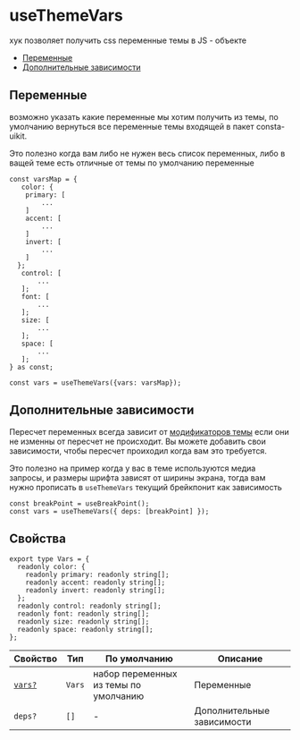 <Meta title="Hooks|useThemeVars" id="useThemeVars" />

# useThemeVars

хук позволяет получить css переменные темы в JS - объекте

- [Переменные](#переменные)
- [Дополнительные зависимости](#дополнительные-зависимости)

## Переменные

возможно указать какие переменные мы хотим получить из темы,
по умолчанию вернуться все переменные темы входящей в пакет consta-uikit.

Это полезно когда вам либо не нужен весь список переменных,
либо в ващей теме есть отличные от темы по умолчанию переменные

```tsx
const varsMap = {
   color: {
    primary: [
        ...
    ]
    accent: [
        ...
    ]
    invert: [
        ...
    ]
  };
   control: [
       ...
   ];
   font: [
       ...
   ];
   size: [
       ...
   ];
   space: [
       ...
   ];
} as const;

const vars = useThemeVars({vars: varsMap});
```

## Дополнительные зависимости

Пересчет переменных всегда зависит от [модификаторов темы](/?path=/docs/components-theme--playground#пресеты)
если они не изменны от пересчет не происходит. Вы можете добавить свои зависимости,
чтобы пересчет проиходил когда вам это требуется.

Это полезно на пример когда у вас в теме используются медиа запросы, и размеры шрифта зависят от ширины экрана,
тогда вам нужно прописать в `useThemeVars` текущий брейкпонит как зависимость

```tsx
const breakPoint = useBreakPoint();
const vars = useThemeVars({ deps: [breakPoint] });
```

## Свойства

```tsx
export type Vars = {
  readonly color: {
    readonly primary: readonly string[];
    readonly accent: readonly string[];
    readonly invert: readonly string[];
  };
  readonly control: readonly string[];
  readonly font: readonly string[];
  readonly size: readonly string[];
  readonly space: readonly string[];
};
```

| Свойство               | Тип    | По умолчанию                          | Описание                   |
| ---------------------- | ------ | ------------------------------------- | -------------------------- |
| [`vars?`](#переменные) | `Vars` | набор переменных из темы по умолчанию | Переменные                 |
| `deps?`                | `[]`   | -                                     | Дополнительные зависимости |
